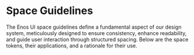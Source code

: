 
<Meta title="Tokens/Spaces" />

# Space Guidelines

The Enos UI space guidelines define a fundamental aspect of our design system, meticulously designed to ensure consistency, enhance readability, and guide user interaction through structured spacing. Below are the space tokens, their applications, and a rationale for their use.

<TokensGrid tokens={space} hasRemValue/>
